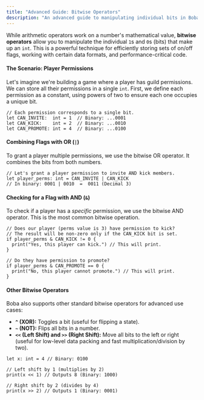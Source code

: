 ```yaml
---
title: "Advanced Guide: Bitwise Operators"
description: "An advanced guide to manipulating individual bits in Boba for performance-critical code and data packing."
---
```


While arithmetic operators work on a number's mathematical value, **bitwise operators** allow you to manipulate the individual `1`s and `0`s (bits) that make up an `int`. This is a powerful technique for efficiently storing sets of on/off flags, working with certain data formats, and performance-critical code.

#### The Scenario: Player Permissions

Let's imagine we're building a game where a player has guild permissions. We can store all their permissions in a single `int`. First, we define each permission as a constant, using powers of two to ensure each one occupies a unique bit.

```boba
// Each permission corresponds to a single bit.
let CAN_INVITE:  int = 1  // Binary: ...0001
let CAN_KICK:    int = 2  // Binary: ...0010
let CAN_PROMOTE: int = 4  // Binary: ...0100
```

#### Combining Flags with OR (`|`)

To grant a player multiple permissions, we use the bitwise OR operator. It combines the bits from both numbers.
```boba
// Let's grant a player permission to invite AND kick members.
let player_perms: int = CAN_INVITE | CAN_KICK
// In binary: 0001 | 0010  =  0011 (Decimal 3)
```

#### Checking for a Flag with AND (`&`)

To check if a player has a _specific_ permission, we use the bitwise AND operator. This is the most common bitwise operation.

```boba
// Does our player (perms value is 3) have permission to kick?
// The result will be non-zero only if the CAN_KICK bit is set.
if player_perms & CAN_KICK != 0 {
  print("Yes, this player can kick.") // This will print.
}

// Do they have permission to promote?
if player_perms & CAN_PROMOTE == 0 {
  print("No, this player cannot promote.") // This will print.
}
```

#### Other Bitwise Operators

Boba also supports other standard bitwise operators for advanced use cases:

- **`^` (XOR):** Toggles a bit (useful for flipping a state).
- **`~` (NOT):** Flips all bits in a number.
- **`<<` (Left Shift) and `>>` (Right Shift):** Move all bits to the left or right (useful for low-level data packing and fast multiplication/division by two).
```boba
let x: int = 4 // Binary: 0100

// Left shift by 1 (multiplies by 2)
print(x << 1) // Outputs 8 (Binary: 1000)

// Right shift by 2 (divides by 4)
print(x >> 2) // Outputs 1 (Binary: 0001)